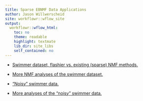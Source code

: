 ```yaml
---
title: Sparse EBNMF Data Applications
author: Jason Willwerscheid
site: workflowr::wflow_site
output:
  workflowr::wflow_html:
    toc: no
    theme: readable
    highlight: textmate
    lib_dir: site_libs
    self_contained: no
---
```


* [Swimmer dataset, flashier vs. existing (sparse) NMF methods.](swimmer.html)

* [More NMF analyses of the swimmer dataset.](swimmer_more.html)

* ["Noisy" swimmer data.](noisy_swimmer.html)

* [More analyses of the "noisy" swimmer data.](more_noisy_swimmer.html)
